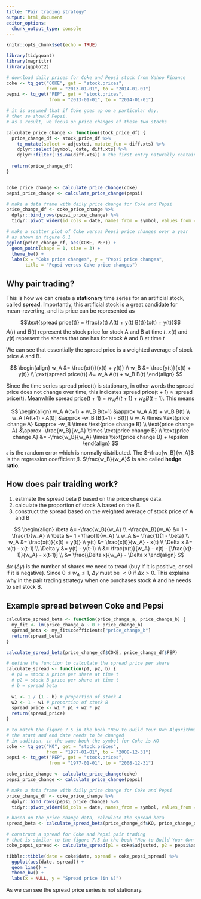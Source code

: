 ```yaml
---
title: "Pair trading strategy"
output: html_document
editor_options: 
  chunk_output_type: console
---
```


```r
knitr::opts_chunk$set(echo = TRUE)

library(tidyquant)
library(magrittr)
library(ggplot2)
```

```r
# download daily prices for Coke and Pepsi stock from Yahoo Finance
coke <- tq_get("COKE", get = "stock.prices", 
               from = "2013-01-01", to = "2014-01-01")
pepsi <- tq_get("PEP", get = "stock.prices", 
                from = "2013-01-01", to = "2014-01-01")

# it is assumed that if Coke goes up on a particular day, 
# then so should Pepsi. 
# as a result, we focus on price changes of these two stocks

calculate_price_change <- function(stock_price_df) {
  price_change_df <- stock_price_df %>% 
    tq_mutate(select = adjusted, mutate_fun = diff.xts) %>% 
    dplyr::select(symbol, date, diff.xts) %>% 
    dplyr::filter(!is.na(diff.xts)) # the first entry naturally contains a missing value (NA) because there is no previous price
  
  return(price_change_df)
}


coke_price_change <- calculate_price_change(coke) 
pepsi_price_change <- calculate_price_change(pepsi)

# make a data frame with daily price change for Coke and Pepsi
price_change_df <- coke_price_change %>% 
  dplyr::bind_rows(pepsi_price_change) %>% 
  tidyr::pivot_wider(id_cols = date, names_from = symbol, values_from = diff.xts)

# make a scatter plot of Coke versus Pepsi price changes over a year
# as shown in figure 6.1
ggplot(price_change_df, aes(COKE, PEP)) + 
  geom_point(shape = 1, size = 3) + 
  theme_bw() + 
  labs(x = "Coke price changes", y = "Pepsi price changes", 
       title = "Pepsi versus Coke price changes")
```

## Why pair trading?

This is how we can create a **stationary** time series for an artificial stock, called **spread**. 
Importantly, this artificial stock is a great candidate for mean-reverting, and its price can be represented as 

$$\text{spread price(t)} = \frac{x(t) A(t) + y(t) B(t)}{x(t) + y(t)}$$
$A(t)$ and $B(t)$ represent the stock price for stock A and B at time $t$. 
$x(t)$ and $y(t)$ represent the shares that one has for stock A and B at time $t$

We can see that essentially the spread price is a weighted average of stock price A and B. 

$$
\begin{align}
w_A &= \frac{x(t)}{x(t) + y(t)} \\
w_B &= \frac{y(t)}{x(t) + y(t)} \\
\text{spread price(t)} &= w_A A(t) + w_B B(t)
\end{align}
$$

Since the time series $\text{spread price(t)}$ is stationary, in other words the spread price does not change over time, this indicates $\text{spread price(t + 1)} \approx \text{spread price(t)}$. 
Meanwhile $\text{spread price(t + 1)} = w_A A(t+1) + w_B B(t+1)$. 
This means

$$
\begin{align}
w_A A(t+1) + w_B B(t+1) &\approx w_A A(t) + w_B B(t) \\
w_A [A(t+1) - A(t)] &\approx -w_B [B(t+1) - B(t)] \\
w_A \times \text{price change A} &\approx -w_B \times \text{price change B} \\
\text{price change A} &\approx -\frac{w_B}{w_A} \times \text{price change B} \\
\text{price change A} &= -\frac{w_B}{w_A} \times \text{price change B} + \epsilon
\end{align}
$$
$\epsilon$ is the random error which is normally distributed.
The $-\frac{w_B}{w_A}$ is the regression coefficient $\beta$. 
$\frac{w_B}{w_A}$ is also called **hedge ratio**. 

## How does pair traiding work?

1. estimate the spread beta $\beta$ based on the price change data. 
2. calculate the proportion of stock A based on the $\beta$.  
3. construct the spread based on the weighted average of stock price of A and B

$$
\begin{align}
\beta &= -\frac{w_B}{w_A} \\
-\frac{w_B}{w_A} &= 1 - \frac{1}{w_A} \\
\beta &= 1 - \frac{1}{w_A} \\
w_A &= \frac{1}{1 - \beta} \\
w_A &= \frac{x(t)}{x(t) + y(t)} \\
y(t) &= \frac{x(t)}{w_A} - x(t) \\
\Delta x &= x(t) - x(t-1) \\
\Delta y &= y(t) - y(t-1) \\ 
&= \frac{x(t)}{w_A} - x(t) - [\frac{x(t-1)}{w_A} - x(t-1)] \\
&= \frac{\Delta x}{w_A} - \Delta x
\end{align}
$$

$\Delta x$ ($\Delta y$) is the number of shares we need to tread (buy if it is positive, or sell if it is negative). 
Since $0 \le w_A \le 1$, $\Delta y$ must be $< 0$ if $\Delta x > 0$. 
This explains why in the pair trading strategy when one purchases stock A and he needs to sell stock B. 

## Example spread between Coke and Pepsi

```r
calculate_spread_beta <- function(price_change_a, price_change_b) {
  my_fit <- lm(price_change_a ~ 0 + price_change_b)
  spread_beta <- my_fit$coefficients["price_change_b"]
  return(spread_beta)
}

calculate_spread_beta(price_change_df$COKE, price_change_df$PEP)
```

```r
# define the function to calculate the spread price per share
calculate_spread <- function(p1, p2, b) {
  # p1 = stock A price per share at time t
  # p2 = stock B price per share at time t
  # b = spread beta
  
  w1 <- 1 / (1 - b) # proportion of stock A 
  w2 <- 1 - w1 # proportion of stock B
  spread_price <- w1 * p1 + w2 * p2
  return(spread_price)
}

# to match the figure 7.5 in the book "How to Build Your Own Algorithmic Trading Business"
# the start and end date needs to be changed
# in addition, in the same book the symbol for Coke is KO
coke <- tq_get("KO", get = "stock.prices", 
               from = "1977-01-01", to = "2008-12-31")
pepsi <- tq_get("PEP", get = "stock.prices", 
                from = "1977-01-01", to = "2008-12-31")

coke_price_change <- calculate_price_change(coke) 
pepsi_price_change <- calculate_price_change(pepsi)

# make a data frame with daily price change for Coke and Pepsi
price_change_df <- coke_price_change %>% 
  dplyr::bind_rows(pepsi_price_change) %>% 
  tidyr::pivot_wider(id_cols = date, names_from = symbol, values_from = diff.xts)

# based on the price change data, calculate the spread beta
spread_beta <- calculate_spread_beta(price_change_df$KO, price_change_df$PEP)

# construct a spread for Coke and Pepsi pair trading
# that is similar to the figure 7.5 in the book "How to Build Your Own Algorithmic Trading Business"
coke_pepsi_spread <- calculate_spread(p1 = coke$adjusted, p2 = pepsi$adjusted, b = spread_beta)

tibble::tibble(date = coke$date, spread = coke_pepsi_spread) %>% 
  ggplot(aes(date, spread)) + 
  geom_line() + 
  theme_bw() + 
  labs(x = NULL, y = "Spread price (in $)")
```

As we can see the spread price series is not stationary. 
